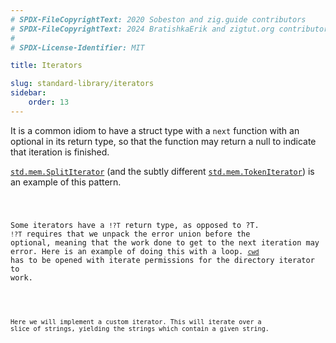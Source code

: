 ```yaml
---
# SPDX-FileCopyrightText: 2020 Sobeston and zig.guide contributors
# SPDX-FileCopyrightText: 2024 BratishkaErik and zigtut.org contributors
#
# SPDX-License-Identifier: MIT

title: Iterators

slug: standard-library/iterators
sidebar:
    order: 13
---
```




It is a common idiom to have a struct type with a `next` function with an
optional in its return type, so that the function may return a null to indicate
that iteration is finished.

[`std.mem.SplitIterator`](https://ziglang.org/documentation/master/std/#std.mem.SplitIterator)
(and the subtly different
[`std.mem.TokenIterator`](https://ziglang.org/documentation/master/std/#std.mem.TokenIterator))
is an example of this pattern.

<Code code={IteratorsSplit} collapse="1-4" lang="zig"/>

Some iterators have a `!?T` return type, as opposed to ?T. `!?T` requires that
we unpack the error union before the optional, meaning that the work done to get
to the next iteration may error. Here is an example of doing this with a loop.
[`cwd`](https://ziglang.org/documentation/master/std/#std;fs.cwd) has to be
opened with iterate permissions for the directory iterator to work.

<Code code={IteratorsLooping} collapse="1-3" lang="zig"/>

Here we will implement a custom iterator. This will iterate over a slice of
strings, yielding the strings which contain a given string.

<Code code={IteratorsCustom} collapse="1-4" lang="zig"/>

